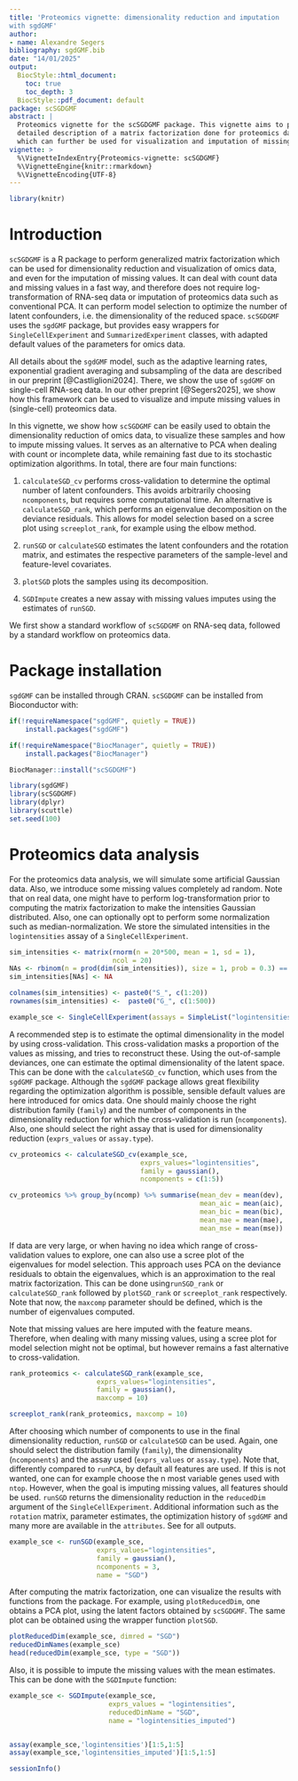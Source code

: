 ```yaml
---
title: 'Proteomics vignette: dimensionality reduction and imputation 
with sgdGMF'
author:
- name: Alexandre Segers
bibliography: sgdGMF.bib
date: "14/01/2025"
output: 
  BiocStyle::html_document:
    toc: true
    toc_depth: 3
  BiocStyle::pdf_document: default
package: scSGDGMF
abstract: |
  Proteomics vignette for the scSGDGMF package. This vignette aims to provide a 
  detailed description of a matrix factorization done for proteomics data, 
  which can further be used for visualization and imputation of missing values.
vignette: >
  %\VignetteIndexEntry{Proteomics-vignette: scSGDGMF}
  %\VignetteEngine{knitr::rmarkdown}
  %\VignetteEncoding{UTF-8}
---
```

  
```r
library(knitr)
```

# Introduction

`scSGDGMF` is a R package to perform generalized matrix factorization which
can be used for dimensionality reduction and visualization of omics data, and 
even for the imputation of missing values. It can deal with count data and 
missing values in a fast way, and therefore 
does not require log-transformation of RNA-seq data or imputation of proteomics
data such as conventional PCA. It can perform model selection to optimize the 
number of latent confounders, i.e. the dimensionality of the reduced space. 
`scSGDGMF` uses the `sgdGMF` package, but 
provides easy wrappers for `SingleCellExperiment` and `SummarizedExperiment` 
classes, with adapted default values of the parameters for omics data.

All details about the `sgdGMF` model, such as the adaptive learning rates,
exponential gradient averaging and subsampling of the data are 
described in our preprint [@Castliglioni2024]. There, we show the use of 
`sgdGMF` on single-cell RNA-seq data. In our other preprint [@Segers2025], 
we show how this framework can be used to visualize and impute missing values 
in (single-cell) proteomics data.

In this vignette, we show how `scSGDGMF` can be easily used to obtain the
dimensionality reduction of omics data, to visualize these samples and how to 
impute missing values. It serves as an alternative to PCA when dealing with
count or incomplete data, while remaining fast due to its stochastic 
optimization algorithms. In total, there are four main functions:

1. `calculateSGD_cv` performs cross-validation to determine the optimal number
of latent confounders. This avoids arbitrarily choosing `ncomponents`, but
requires some computational time. An alternative is `calculateSGD_rank`, which
performs an eigenvalue decomposition on the deviance residuals. This allows for
model selection based on a scree plot using `screeplot_rank`, for example using
the elbow method.

2. `runSGD` or `calculateSGD` estimates the latent confounders and the rotation
matrix, and estimates the respective parameters of the sample-level and 
feature-level covariates.

3. `plotSGD` plots the samples using its decomposition.

4. `SGDImpute` creates a new assay with missing values imputes using the 
estimates of `runSGD`.


We first show a standard workflow of `scSGDGMF` on RNA-seq data, followed by 
a standard workflow on proteomics data.

# Package installation

`sgdGMF` can be installed through CRAN.
`scSGDGMF` can be installed from Bioconductor with:

```r
if(!requireNamespace("sgdGMF", quietly = TRUE))
    install.packages("sgdGMF")

if(!requireNamespace("BiocManager", quietly = TRUE))
    install.packages("BiocManager")

BiocManager::install("scSGDGMF")
```


```r
library(sgdGMF)
library(scSGDGMF)
library(dplyr)
library(scuttle)
set.seed(100)
```


# Proteomics data analysis

For the proteomics data analysis, we will simulate some artificial Gaussian 
data. Also, we introduce some missing values completely ad random. Note that on 
real data, one might have to perform log-transformation prior to computing the
matrix factorization to make the intensities Gaussian distributed. Also, one 
can optionally opt to perform some normalization such as median-normalization.
We store the simulated intensities in the `logintensities` assay of a 
`SingleCellExperiment`.

```r
sim_intensities <- matrix(rnorm(n = 20*500, mean = 1, sd = 1),
                          ncol = 20)
NAs <- rbinom(n = prod(dim(sim_intensities)), size = 1, prob = 0.3) == 1
sim_intensities[NAs] <- NA

colnames(sim_intensities) <- paste0("S_", c(1:20))
rownames(sim_intensities) <-  paste0("G_", c(1:500))

example_sce <- SingleCellExperiment(assays = SimpleList("logintensities" = sim_intensities))
```


A recommended step is to estimate the optimal dimensionality in the model
by using cross-validation. This cross-validation masks a proportion of the
values as missing, and tries to reconstruct these. Using the out-of-sample 
deviances, one can estimate the optimal dimensionality of the latent space.
This can be done with the `calculateSGD_cv` function, which uses 
\link{sgdgmf.cv} from the `sgdGMF` package. Although the `sgdGMF` package 
allows great flexibility regarding the optimization algorithm is possible, 
sensible default values are here introduced for omics data. One
should mainly choose the right distribution family (`family`) and the number
of components in the dimensionality reduction for which the cross-validation is
run (`ncomponents`). Also, one should select the right assay that is used for
dimensionality reduction (`exprs_values` or `assay.type`).


```r
cv_proteomics <- calculateSGD_cv(example_sce, 
                                 exprs_values="logintensities", 
                                 family = gaussian(), 
                                 ncomponents = c(1:5))

cv_proteomics %>% group_by(ncomp) %>% summarise(mean_dev = mean(dev),
                                                mean_aic = mean(aic),
                                                mean_bic = mean(bic),
                                                mean_mae = mean(mae),
                                                mean_mse = mean(mse))
```


If data are very large, or when having no idea which range of cross-validation 
values to explore, one can also use a scree plot of the eigenvalues for model
selection. This approach uses PCA on the deviance residuals to obtain the
eigenvalues, which is an approximation to the real matrix factorization.
This can be done using`runSGD_rank` or `calculateSGD_rank` followed
by `plotSGD_rank` or `screeplot_rank` respectively. Note that now, the 
`maxcomp` parameter should be defined, which is the number of 
eigenvalues computed.

Note that missing values are here imputed with the feature means. 
Therefore, when dealing with many missing
values, using a scree plot for model selection might not be optimal, but 
however remains a fast alternative to cross-validation.

```r
rank_proteomics <- calculateSGD_rank(example_sce, 
                      exprs_values="logintensities", 
                      family = gaussian(),
                      maxcomp = 10)

screeplot_rank(rank_proteomics, maxcomp = 10)
```


After choosing which number of components to use in the final dimensionality
reduction, `runSGD` or `calculateSGD` can be used. Again, one should select the
distribution family (`family`), the dimensionality (`ncomponents`) and the 
assay used (`exprs_values` or `assay.type`). Note that, differently compared to
`runPCA`, by default all features are used. If this is not wanted, one can 
for example choose the n most variable genes used with `ntop`. However,
when the goal is imputing missing values, all features should be used.
`runSGD` returns the dimensionality
reduction in the `reducedDim` argument of the `SingleCellExperiment`. 
Additional information such as the `rotation` matrix, parameter estimates, 
the optimization history of `sgdGMF` and many more are available in the 
`attributes`. See \link{runSGD} for all outputs. 

```r
example_sce <- runSGD(example_sce, 
                      exprs_values="logintensities", 
                      family = gaussian(), 
                      ncomponents = 3,
                      name = "SGD")
```


After computing the matrix factorization, one can visualize the results with
functions from the \link{scater} package. For example, using `plotReducedDim`,
one obtains a PCA plot, using the latent factors obtained by `scSGDGMF`. The 
same plot can be obtained using the wrapper function `plotSGD`.


```r
plotReducedDim(example_sce, dimred = "SGD")
reducedDimNames(example_sce)
head(reducedDim(example_sce, type = "SGD"))
```

Also, it is possible to impute the missing values with the mean estimates. This
can be done with the `SGDImpute` function:

```r
example_sce <- SGDImpute(example_sce, 
                         exprs_values = "logintensities", 
                         reducedDimName = "SGD",
                         name = "logintensities_imputed")


assay(example_sce,'logintensities')[1:5,1:5]
assay(example_sce,'logintensities_imputed')[1:5,1:5]
```


```r
sessionInfo()
```

